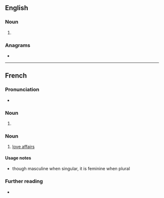 ==English==

===Noun===
{{head|en|noun plural form}}

# {{plural of|amour|lang=en}}

===Anagrams===
* {{anagrams|en|a=amorsu|Moruas|ramous}}

----

==French==

===Pronunciation===
* {{fr-IPA}}

===Noun===
{{head|fr|noun plural form|g=m}}

# {{plural of|amour|lang=fr}}

===Noun===
{{fr-noun|f-p}}

# [[love affair]]s

====Usage notes====
* though masculine when singular, it is feminine when plural

===Further reading===
* {{R:TLFi}}